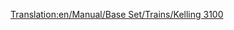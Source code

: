 [[Translation:en/Manual/Base Set/Trains/Kelling 3100]]
{{hu/Manual/Base Set/Trains/Navbox Mozdonyok}}
{{hu/Manual/Base Set/Trains/Vonatok|Name=Kelling 3100
|Image=[[File:en/Manual/Base Set/Trains/Kelling3100.png]]
|Cost=£21,093 ($42.186)
|Speed=104 km/h (65 mph)
|Weight=110 t
|Power=1,500 LE (1.119 kW)
|Annual=£1,599 ($3.198)
|Designed=1959
|Lifespan=22
|Capacity=N/A
|Leírás=Ez a mozdony nagyobb sebességre képes és erősebb, mint a korábbi mozdonyok. Utas- vagy könnyű teherszállításra alkalmas..
|Valósság=Hasonlít az [https://www.wikipedia.org/wiki/EMC 1800 hp B-B EMC 1800 hp B-B] 511 és 512 sorozatszámú, 1935-ben épült bemutató modelljeire.
}}